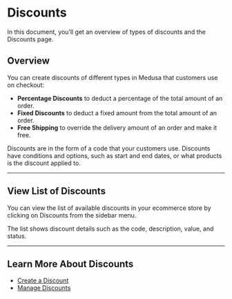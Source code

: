 # Discounts

In this document, you’ll get an overview of types of discounts and the Discounts page.

## Overview

You can create discounts of different types in Medusa that customers use on checkout:

- **Percentage Discounts** to deduct a percentage of the total amount of an order.
- **Fixed Discounts** to deduct a fixed amount from the total amount of an order.
- **Free Shipping** to override the delivery amount of an order and make it free.

Discounts are in the form of a code that your customers use. Discounts have conditions and options, such as start and end dates, or what products is the discount applied to.

---

## View List of Discounts

You can view the list of available discounts in your ecommerce store by clicking on Discounts from the sidebar menu.

The list shows discount details such as the code, description, value, and status.

---

## Learn More About Discounts

- [Create a Discount](./create/index.mdx)
- [Manage Discounts](./manage/index.mdx)
